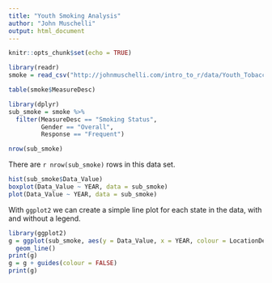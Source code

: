 ```yaml
---
title: "Youth Smoking Analysis"
author: "John Muschelli"
output: html_document
---
```


```r
knitr::opts_chunk$set(echo = TRUE)
```

```r
library(readr)
smoke = read_csv("http://johnmuschelli.com/intro_to_r/data/Youth_Tobacco_Survey_YTS_Data.csv")
```

```r
table(smoke$MeasureDesc)
```

```r
library(dplyr)
sub_smoke = smoke %>% 
  filter(MeasureDesc == "Smoking Status",
         Gender == "Overall", 
         Response == "Frequent")
```

```r
nrow(sub_smoke)
```

There are `r nrow(sub_smoke)` rows in this data set.

```r
hist(sub_smoke$Data_Value)
boxplot(Data_Value ~ YEAR, data = sub_smoke)
plot(Data_Value ~ YEAR, data = sub_smoke)
```

With `ggplot2` we can create a simple line plot for each state in the data, with and without a legend. 
```r
library(ggplot2)
g = ggplot(sub_smoke, aes(y = Data_Value, x = YEAR, colour = LocationDesc)) + 
  geom_line()
print(g)
g = g + guides(colour = FALSE)
print(g)
```
